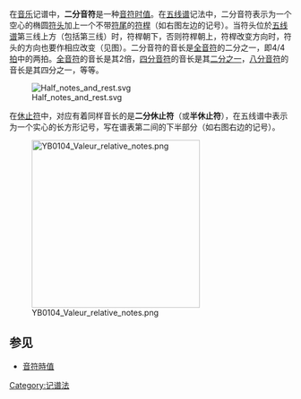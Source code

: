 在[[音乐|音乐]]记谱中，'''二分音符'''是一种[[音符时值|音符时值]]。在[[五线谱|五线谱]]记法中，二分音符表示为一个空心的椭圆[[符头|符头]]加上一个不带[[符尾|符尾]]的[[符桿|符桿]]（如右图左边的记号）。当符头位於[[五线谱|五线谱]]第三线上方（包括第三线）时，符桿朝下，否则符桿朝上，符桿改变方向时，符头的方向也要作相应改变（见图）。二分音符的音长是[[全音符|全音符]]的二分之一，即4/4[[节拍|拍]]中的两拍。[[全音符|全音符]]的音长是其2倍，[[四分音符|四分音符]]的音长是其[[二分之一|二分之一]]，[[八分音符|八分音符]]的音长是其四分之一，等等。

[[File:Half_notes_and_rest.svg|thumb]]

在[[休止符|休止符]]中，对应有着同样音长的是'''二分休止符'''（或'''半休止符'''），在五线谱中表示为一个实心的长方形记号，写在谱表第二间的下半部分（如右图右边的记号）。

[[File:YB0104_Valeur_relative_notes.png|300px]]

==参见==
*[[音符時值|音符時值]]

{{Musical note values}}
[[Category:记谱法|Category:记谱法]]

{{音乐小作品}}